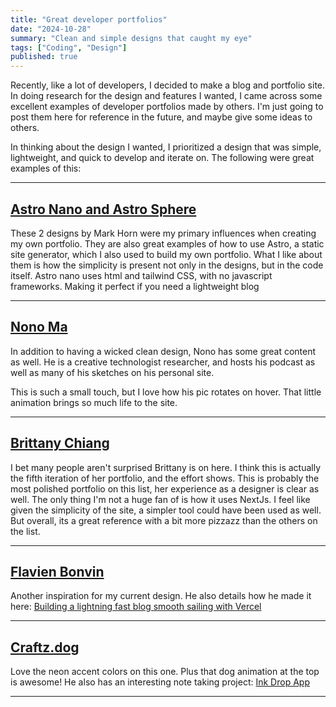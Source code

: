 ```yaml
---
title: "Great developer portfolios"
date: "2024-10-28"
summary: "Clean and simple designs that caught my eye"
tags: ["Coding", "Design"]
published: true
---
```


Recently, like a lot of developers, I decided to make a blog and portfolio site. In doing research for the design and features I wanted, I came across some excellent examples of developer portfolios made by others. I'm just going to post them here for reference in the future, and maybe give some ideas to others.

In thinking about the design I wanted, I prioritized a design that was simple, lightweight, and quick to develop and iterate on. The following were great examples of this:

---

## [Astro Nano and Astro Sphere](https://astro.build/themes/)

These 2 designs by Mark Horn were my primary influences when creating my own portfolio. They are also great examples of how to use Astro, a static site generator, which I also used to build my own portfolio. What I like about them is how the simplicity is present not only in the designs, but in the code itself. Astro nano uses html and tailwind CSS, with no javascript frameworks. Making it perfect if you need a lightweight blog

---

## [Nono Ma](https://nono.ma)

In addition to having a wicked clean design, Nono has some great content as well. He is a creative technologist researcher, and hosts his podcast as well as many of his sketches on his personal site.

This is such a small touch, but I love how his pic rotates on hover. That little animation brings so much life to the site.

---

## [Brittany Chiang](https://brittanychiang.com)

I bet many people aren't surprised Brittany is on here. I think this is actually the fifth iteration of her portfolio, and the effort shows. This is probably the most polished portfolio on this list, her experience as a designer is clear as well. The only thing I'm not a huge fan of is how it uses NextJs. I feel like given the simplicity of the site, a simpler tool could have been used as well. But overall, its a great reference with a bit more pizzazz than the others on the list.

---

## [Flavien Bonvin](https://flavienbonvin.com)

Another inspiration for my current design. He also details how he made it here: [Building a lightning fast blog smooth sailing with Vercel](https://flavienbonvin.com/articles/building-a-lightning-fast-blog-smooth-sailing-with-vercel)

---

## [Craftz.dog](https://www.craftz.dog)

Love the neon accent colors on this one. Plus that dog animation at the top is awesome! He also has an interesting note taking project: [Ink Drop App](https://www.craftz.dog/works/inkdrop)

---


